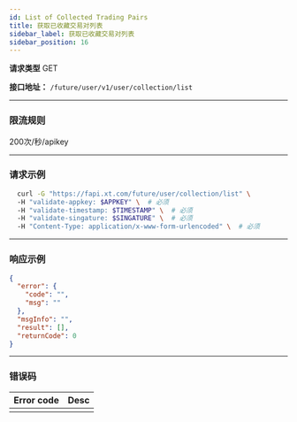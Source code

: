 ```yaml
---
id: List of Collected Trading Pairs
title: 获取已收藏交易对列表
sidebar_label: 获取已收藏交易对列表
sidebar_position: 16
---
```


**请求类型** GET

**接口地址：** `/future/user/v1/user/collection/list`

---

### 限流规则

200次/秒/apikey

---

### 请求示例
```bash
  curl -G "https://fapi.xt.com/future/user/collection/list" \ 
  -H "validate-appkey: $APPKEY" \  # 必须
  -H "validate-timestamp: $TIMESTAMP" \  # 必须
  -H "validate-singature: $SINGATURE" \  # 必须
  -H "Content-Type: application/x-www-form-urlencoded" \  # 必须
```

---

### 响应示例

```json title="Response"
{
  "error": {
    "code": "",
    "msg": ""
  },
  "msgInfo": "",
  "result": [],
  "returnCode": 0
}
```

---

### 错误码

| **Error code**               | **Desc**                       |
| ---------------------------- | ------------------------------ |
|             |                      |


